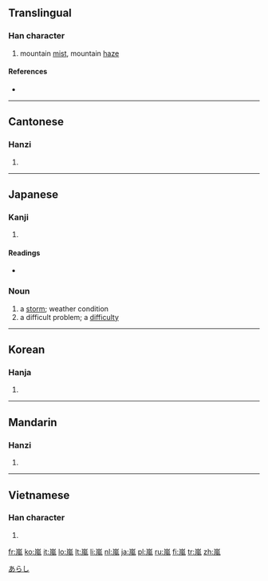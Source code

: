{{also|岚|嵐}}
==Translingual==

===Han character===
{{Han char|rn=46|rad=山|as=09|sn=12|four=2221<sub>7</sub>|canj=山竹弓戈 (UHNI)}}

# mountain [[mist]], mountain [[haze]]

====References====
* {{Han ref|kx=0316.250|dkj=08289|dj=0617.040|hdz=10788.090|uh=5D50|ud=23888|bh=B450|bd=46160}}

----

==Cantonese==

===Hanzi===
{{yue-hanzi|jyut=|y=laam4|sim=岚}}

# {{defn|lang=yue|sort=山09}}

----

==Japanese==

===Kanji===
{{ja-kanji|grade=|rs=山09}}

# {{defn|lang=ja|sort=山09}}

====Readings====
* {{ja-readings|on=[[らん]] ([[ran]])|kun=[[あらし]] ([[arashi]])}}

===Noun===
{{ja-noun|k|hira=あらし|rom=arashi}}

# a [[storm]]; weather condition
# a difficult problem; a [[difficulty]]

[[Category:1000 Japanese basic words|あらし]]

----

==Korean==

===Hanja===
{{ko-hanja|hangeul=[[람]]|rv=ram|mr=ram}}

# {{defn|lang=ko|sort=山09}}

----

==Mandarin==

===Hanzi===
{{cmn-hanzi|sim=岚|pin=[[lán]] ([[lan2]])|wg=lan<sup>2</sup>}}

# {{defn|lang=cmn|sort=山09}}

----

==Vietnamese==

===Han character===
{{vi-hantu|[[lam]]|rs=山09}}

# {{defn|lang=vi|sort=山09}}

[[fr:嵐]]
[[ko:嵐]]
[[it:嵐]]
[[lo:嵐]]
[[lt:嵐]]
[[li:嵐]]
[[nl:嵐]]
[[ja:嵐]]
[[pl:嵐]]
[[ru:嵐]]
[[fi:嵐]]
[[tr:嵐]]
[[zh:嵐]]
